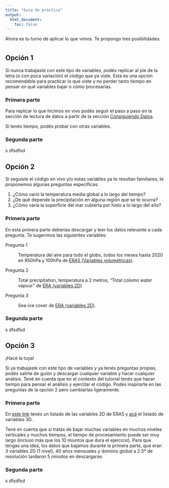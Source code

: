 ```yaml
---
title: "Guía de práctica"
output: 
  html_document:
    toc: false
---
```


Ahora es tu turno de aplicar lo que vimos.
Te propongo tres posibilidades.

# {.tabset}

## Opción 1

Si nunca trabajaste con este tipo de variables, podés replicar al pie de la letra (o con poca variación) el código que ya viste.
Esta es una opción recomendable para practicar lo que viste y no perder tanto tiempo en pensar en qué variables bajar o cómo procesarlas.

### Primera parte

Para replicar lo que hicimos en vivo podés seguir el paso a paso en la sección de lectura de datos a partir de la sección [Consiguiendo Datos](02_lectura.html#consiguiendo-datos). 

Si tenés tiempo, podés probar con otras variables. 

### Segunda parte

s dfsdfsd

## Opción 2

Si seguiste el código en vivo y/o estas variables ya te resultan familiares, te proponemos algunas preguntas específicas:

1. ¿Cómo varió la temperatura media global a lo largo del tiempo?
1. ¿De qué depende la precipitación en alguna región que se te ocurra?
1. ¿Cómo varía la superficie del mar cubierta por hielo a lo largo del año?

### Primera parte

En esta primera parte deberías descargar y leer los datos relevante a cada pregunta. Te sugerimos las siguientes variables:

Pregunta 1

: Temperatura del aire para todo el globo, todos los meses hasta 2020 en 950hPa y 100hPa de [ERA5 (Variables volumétricas)](https://cds.climate.copernicus.eu/cdsapp#!/dataset/reanalysis-era5-pressure-levels-monthly-means?tab=form).

Pregunta 2

: Total precipitation, temperatura a 2 metros, "Total column water vapour" de [ERA (variables 2D)](https://cds.climate.copernicus.eu/cdsapp#!/dataset/reanalysis-era5-single-levels-monthly-means?tab=form)

Pregunta 3

: Sea-ice cover de [ERA (variables 2D)](https://cds.climate.copernicus.eu/cdsapp#!/dataset/reanalysis-era5-single-levels-monthly-means?tab=form). 

### Segunda parte

s dfsdfsd


## Opción 3

¡Hacé la tuya!

Si ya trabajaste con este tipo de variables y ya tenés preguntas propias, podés salirte de guión y descargar cualquier variable y hacer cualquier análisis.
Tené en cuenta que en el contexto del tutorial tenés que hacer tiempo para pensar el análisis y ejercitar el código.
Podés inspirarte en las preguntas de la opción 2 pero cambiarlas ligeramente.

### Primera parte

En [este link](https://cds.climate.copernicus.eu/cdsapp#!/dataset/reanalysis-era5-single-levels-monthly-means?tab=overview) tenés un listado de las variables 2D de ERA5 y [acá](https://cds.climate.copernicus.eu/cdsapp#!/dataset/reanalysis-era5-pressure-levels-monthly-means?tab=overview) el listado de variables 3D. 

Tené en cuenta que si tratás de bajar muchas variables en muchos niveles verticales y muchos tiempos, el tiempo de procesamiento puede ser muy largo (incluso más que los 10 miuntos que dura el ejercicio). 
Para que tengas una idea, los datos que bajamos durante la primera parte, que eran 3 variables 2D (1 nivel), 40 años mensuales y dominio global a 2.5º de resolución tardaron 5 minutos en descargarse. 


### Segunda parte

s dfsdfsd
